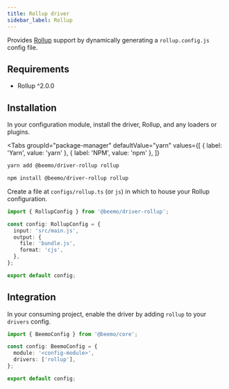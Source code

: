 ```yaml
---
title: Rollup driver
sidebar_label: Rollup
---
```



Provides [Rollup](https://github.com/rollup/rollup) support by dynamically generating a
`rollup.config.js` config file.

## Requirements

- Rollup ^2.0.0

## Installation

In your configuration module, install the driver, Rollup, and any loaders or plugins.

<Tabs
  groupId="package-manager"
  defaultValue="yarn"
  values={[
    { label: 'Yarn', value: 'yarn' },
    { label: 'NPM', value: 'npm' },
  ]}
>
  <TabItem value="yarn">

```bash
yarn add @beemo/driver-rollup rollup
```

  </TabItem>
  <TabItem value="npm">

```bash
npm install @beemo/driver-rollup rollup
```

  </TabItem>
</Tabs>

Create a file at `configs/rollup.ts` (or `js`) in which to house your Rollup configuration.

```ts title="configs/rollup.ts"
import { RollupConfig } from '@beemo/driver-rollup';

const config: RollupConfig = {
  input: 'src/main.js',
  output: {
    file: 'bundle.js',
    format: 'cjs',
  },
};

export default config;
```

## Integration

In your consuming project, enable the driver by adding `rollup` to your `drivers` config.

```ts title=".config/beemo.ts"
import { BeemoConfig } from '@beemo/core';

const config: BeemoConfig = {
  module: '<config-module>',
  drivers: ['rollup'],
};

export default config;
```
